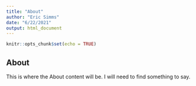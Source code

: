```yaml
---
title: "About"
author: "Eric Simms"
date: "6/22/2021"
output: html_document
---
```


```r
knitr::opts_chunk$set(echo = TRUE)
```

## About

This is where the About content will be.
I will need to find something to say.
